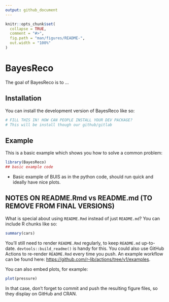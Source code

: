 ```yaml
---
output: github_document
---
```


<!-- README.md is generated from README.Rmd. Please edit that file -->

```r
knitr::opts_chunk$set(
  collapse = TRUE,
  comment = "#>",
  fig.path = "man/figures/README-",
  out.width = "100%"
)
```

# BayesReco

<!-- badges: start -->
<!-- badges: end -->

The goal of BayesReco is to ...

## Installation

You can install the development version of BayesReco like so:

``` r
# FILL THIS IN! HOW CAN PEOPLE INSTALL YOUR DEV PACKAGE?
# This will be install though our github/gitlab
```

## Example



This is a basic example which shows you how to solve a common problem:

```r
library(BayesReco)
## basic example code
```

* Basic example of BUIS as in the python code, should run quick and ideally have nice plots.

## NOTES ON README.Rmd vs README.md (TO REMOVE FROM FINAL VERSIONS)

What is special about using `README.Rmd` instead of just `README.md`? You can include R chunks like so:

```r
summary(cars)
```

You'll still need to render `README.Rmd` regularly, to keep `README.md` up-to-date. `devtools::build_readme()` is handy for this. You could also use GitHub Actions to re-render `README.Rmd` every time you push. An example workflow can be found here: <https://github.com/r-lib/actions/tree/v1/examples>.

You can also embed plots, for example:

```r
plot(pressure)
```

In that case, don't forget to commit and push the resulting figure files, so they display on GitHub and CRAN.

